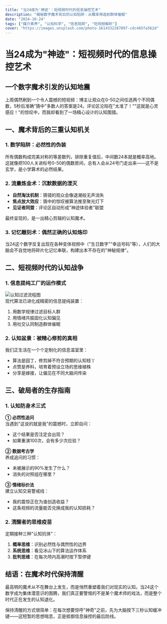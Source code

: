 ```yaml
---
title: "当24成为'神迹'：短视频时代的信息操控艺术"  
description: "揭秘数字魔术背后的认知陷阱：从概率筛选到群体催眠"  
date: "2024-10-24"  
tags: ["媒介素养", "认知科学", "信息陷阱", "短视频解析"]  
cover: "https://images.unsplash.com/photo-1614332287897-cdc485fa562d"  
---
```


# 当24成为"神迹"：短视频时代的信息操控艺术  

## 一个数字魔术引发的认知地震  

上周偶然刷到一个令人震撼的短视频：博主让观众在0-50之间任选两个不同偶数，5秒后准确"猜中"多数人的答案是24。评论区沦陷在"太准了！""这就是心灵感应！"的惊叹中，而我却看到了一场精心设计的认知围猎。  

## 一、魔术背后的三重认知机关  

### 1. 数学陷阱：必然性的伪装  
所有偶数构成完美对称的等差数列，排除重复值后，中间数24本就是概率高地。这就像把100人关进标号0-50的偶数房间，总有人会从24号门走出来——这不是玄学，是小学算术的必然结果。  

### 2. 流量炼金术：沉默数据的湮灭  
- **自然淘汰机制**：猜错的观众会像退潮般无声消失  
- **焦点放大效应**：猜中的惊叹被算法推至聚光灯下  
- **见证者同盟**：评论区自动形成"神迹体验者"联盟  

最终呈现的，是一出精心剪辑的认知魔术。  

### 3. 记忆雕刻术：偶然正确的认知烙印  
当24这个数字反复出现在各种变体视频中（"生日数字""幸运号码"等），人们的大脑会不自觉地将碎片化记忆串联，构建出本不存在的"神秘规律"。  

## 二、短视频时代的认知战争  

### 1. 信息提纯工厂的运作模式  
![认知过滤流程图](https://example.com/cognitive-filter.png)  
现代算法已进化成精密的信息提纯装置：  
1. 用数学规律过滤目标人群  
2. 用情绪共振固化认知偏见  
3. 用社交认同制造群体催眠  

### 2. 认知盆景：被精心修剪的真相  
我们正生活在一个个定制化的信息温室里：  
- 算法是园丁，修剪掉不符合预期的认知枝丫  
- 点赞是养料，培育着预设立场的思维植株  
- 分享是嫁接，让偏见在不同大脑间传染  

## 三、破局者的生存指南  

### 1. 认知防身术三式  
**① 必然性追问**  
当遇到"这说的就是我"的震撼时，立即自问：  
- 这个结果是否注定会出现？  
- 如果重演100次，会有多少次应验？  

**② 数据考古学**  
养成追问的习惯：  
- 未被展示的90%发生了什么？  
- 消失的对照组在哪里？  

**③ 情绪标价法**  
建立认知交易警戒线：  
- 我的震惊正在为谁创造收益？  
- 这条视频的流量能否兑换成我的认知损耗？  

### 2. 清醒者的思维疫苗  
定期接种三种"认知抗体"：  
1. **概率思维**：识别必然性与偶然性的边界  
2. **系统思维**：看见冰山下的算法运作体系  
3. **批判思维**：在每次颅内高潮时按下暂停键  

## 结语：在魔术时代保持清醒  

最高明的魔术从不在舞台上发生，而是悄然重塑着我们对现实的认知。当24这个数字成为集体潜意识的图腾，我们真正要警惕的不是某个魔术师的戏法，而是整个时代正在发生的认知退化。  

保持清醒的方式很简单：在每次想要惊呼"神奇"之前，先为大脑按下三秒认知缓冲键——这短暂的思想喘息，正是抵御信息操控的最后防线。